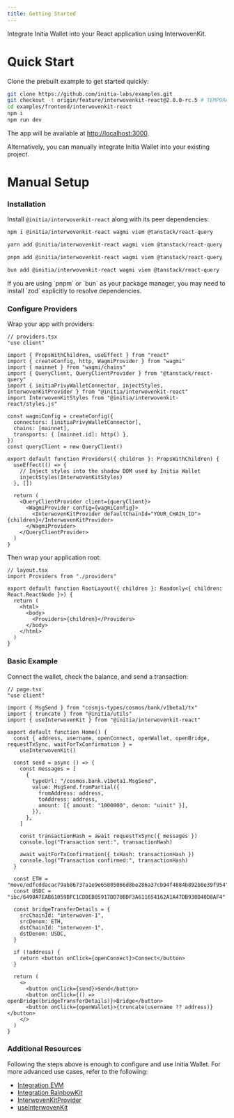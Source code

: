 ```yaml
---
title: Getting Started
---
```


Integrate Initia Wallet into your React application using InterwovenKit.

# Quick Start

Clone the prebuilt example to get started quickly:

```bash
git clone https://github.com/initia-labs/examples.git
git checkout -t origin/feature/interwovenkit-react@2.0.0-rc.5 # TEMPORARY UNTIL RELEASE
cd examples/frontend/interwovenkit-react
npm i
npm run dev
```

The app will be available at [http://localhost:3000](http://localhost:3000/).

Alternatively, you can manually integrate Initia Wallet into your existing project.

# Manual Setup

### Installation

Install `@initia/interwovenkit-react` along with its peer dependencies:

```sh npm
npm i @initia/interwovenkit-react wagmi viem @tanstack/react-query
```

```sh yarn
yarn add @initia/interwovenkit-react wagmi viem @tanstack/react-query
```

```sh pnpm
pnpm add @initia/interwovenkit-react wagmi viem @tanstack/react-query
```

```sh bun
bun add @initia/interwovenkit-react wagmi viem @tanstack/react-query
```

<Warning>
  If you are using `pnpm` or `bun` as your package manager, you may need to install `zod` explicitly to resolve dependencies.
</Warning>

### **Configure Providers**

Wrap your app with providers:

```tsx
// providers.tsx
"use client"

import { PropsWithChildren, useEffect } from "react"
import { createConfig, http, WagmiProvider } from "wagmi"
import { mainnet } from "wagmi/chains"
import { QueryClient, QueryClientProvider } from "@tanstack/react-query"
import { initiaPrivyWalletConnector, injectStyles, InterwovenKitProvider } from "@initia/interwovenkit-react"
import InterwovenKitStyles from "@initia/interwovenkit-react/styles.js"

const wagmiConfig = createConfig({
  connectors: [initiaPrivyWalletConnector],
  chains: [mainnet],
  transports: { [mainnet.id]: http() },
})
const queryClient = new QueryClient()

export default function Providers({ children }: PropsWithChildren) {
  useEffect(() => {
    // Inject styles into the shadow DOM used by Initia Wallet
    injectStyles(InterwovenKitStyles)
  }, [])

  return (
    <QueryClientProvider client={queryClient}>
      <WagmiProvider config={wagmiConfig}>
        <InterwovenKitProvider defaultChainId="YOUR_CHAIN_ID">{children}</InterwovenKitProvider>
      </WagmiProvider>
    </QueryClientProvider>
  )
}
```

Then wrap your application root:

```tsx
// layout.tsx
import Providers from "./providers"

export default function RootLayout({ children }: Readonly<{ children: React.ReactNode }>) {
  return (
    <html>
      <body>
        <Providers>{children}</Providers>
      </body>
    </html>
  )
}
```

### Basic Example

Connect the wallet, check the balance, and send a transaction:

```tsx
// page.tsx
"use client"

import { MsgSend } from "cosmjs-types/cosmos/bank/v1beta1/tx"
import { truncate } from "@initia/utils"
import { useInterwovenKit } from "@initia/interwovenkit-react"

export default function Home() {
  const { address, username, openConnect, openWallet, openBridge, requestTxSync, waitForTxConfirmation } =
    useInterwovenKit()

  const send = async () => {
    const messages = [
      {
        typeUrl: "/cosmos.bank.v1beta1.MsgSend",
        value: MsgSend.fromPartial({
          fromAddress: address,
          toAddress: address,
          amount: [{ amount: "1000000", denom: "uinit" }],
        }),
      },
    ]

    const transactionHash = await requestTxSync({ messages })
    console.log("Transaction sent:", transactionHash)

    await waitForTxConfirmation({ txHash: transactionHash })
    console.log("Transaction confirmed:", transactionHash)
  }
  
  const ETH = "move/edfcddacac79ab86737a1e9e65805066d8be286a37cb94f4884b892b0e39f954"
  const USDC = "ibc/6490A7EAB61059BFC1CDDEB05917DD70BDF3A611654162A1A47DB930D40D8AF4"

  const bridgeTransferDetails = {
    srcChainId: "interwoven-1",
    srcDenom: ETH,
    dstChainId: "interwoven-1",
    dstDenom: USDC,
  }
  
  if (!address) {
    return <button onClick={openConnect}>Connect</button>
  }

  return (
    <>
      <button onClick={send}>Send</button>
      <button onClick={() => openBridge(bridgeTransferDetails)}>Bridge</button>
      <button onClick={openWallet}>{truncate(username ?? address)}</button>
    </>
  )
}
```

### Additional Resources

Following the steps above is enough to configure and use Initia Wallet. For more advanced use cases, refer to the following:

- [Integration EVM](https://www.notion.so/Integration-EVM-24786c34856f8141870bf602dbc0abb7?pvs=21)
- [Integration RainbowKit](https://www.notion.so/Integration-RainbowKit-24786c34856f81efa9cbec0c6a8da9af?pvs=21)
- [InterwovenKitProvider](https://www.notion.so/Reference-InterwovenKitProvider-24786c34856f81139ac6c440d87ad86f?pvs=21)
- [useInterwovenKit](https://www.notion.so/Reference-useInterwovenKit-24786c34856f817f8c97eeb08ce524b4?pvs=21)